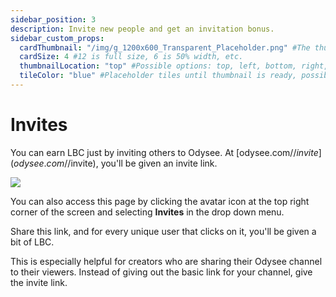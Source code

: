 ---
sidebar_position: 3
description: Invite new people and get an invitation bonus.
sidebar_custom_props:
  cardThumbnail: "/img/g_1200x600_Transparent_Placeholder.png" #The thumbnail on the category card.
  cardSize: 4 #12 is full size, 6 is 50% width, etc.
  thumbnailLocation: "top" #Possible options: top, left, bottom, right, none
  tileColor: "blue" #Placeholder tiles until thumbnail is ready, possible options: blue, cream, darkpurple, lightpurple, mauve, orange, pink, none
---

# Invites

You can earn LBC just by inviting others to Odysee. At [odysee.com/$/invite](odysee.com/$/invite), you'll be given an invite link.

![](/img/en/category-monetization3.png)

You can also access this page by clicking the avatar icon at the top right corner of the screen and selecting **Invites** in the drop down menu.

Share this link, and for every unique user that clicks on it, you'll be given a bit of LBC.

This is especially helpful for creators who are sharing their Odysee channel to their viewers. Instead of giving out the basic link for your channel, give the invite link.
